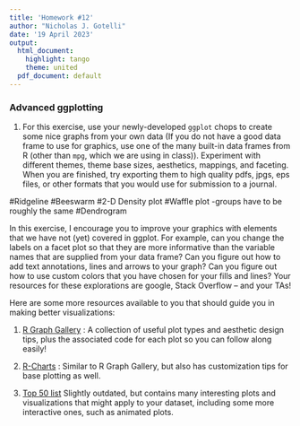 ```yaml
---
title: 'Homework #12'
author: "Nicholas J. Gotelli"
date: '19 April 2023'
output:
  html_document:
    highlight: tango
    theme: united
  pdf_document: default
---
```


### Advanced ggplotting

1. For this exercise, use your newly-developed `ggplot` chops to create some nice graphs from your own data (If you do not have a good data frame to use for graphics, use one of the many built-in data frames from R (other than `mpg`, which we are using in class)). Experiment with different themes, theme base sizes, aesthetics, mappings, and faceting. When you are finished, try exporting them to high quality pdfs, jpgs, eps files, or other formats that you would use for submission to a journal.

#Ridgeline
#Beeswarm
#2-D Density plot 
#Waffle plot -groups have to be roughly the same
#Dendrogram



In this exercise, I encourage you to improve your graphics with elements that we have not (yet) covered in ggplot. For example, can you change the labels on a facet plot so that they are more informative than the variable names that are supplied from your data frame? Can you figure out how to add text annotations, lines and arrows to your graph? Can you figure out how to use custom colors that you have chosen for your fills and lines? Your resources for these explorations are google, Stack Overflow -- and your TAs!

Here are some more resources available to you that should guide you in making better visualizations: 

1. [R Graph Gallery](https://r-graph-gallery.com/) : A collection of useful plot types and aesthetic design tips, plus the associated code for each plot so you can follow along easily!

2. [R-Charts](https://r-charts.com/) : Similar to R Graph Gallery, but also has customization tips for base plotting as well. 

3. [Top 50 list](http://r-statistics.co/Top50-Ggplot2-Visualizations-MasterList-R-Code.html) Slightly outdated, but contains many interesting plots and visualizations that might apply to your dataset, including some more interactive ones, such as animated plots. 

